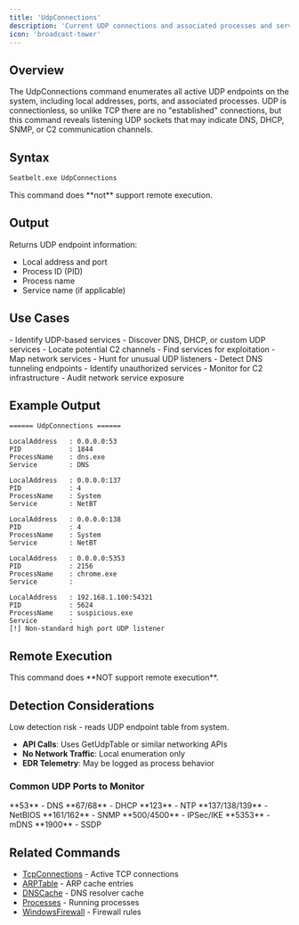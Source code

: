 ```yaml
---
title: 'UdpConnections'
description: 'Current UDP connections and associated processes and services'
icon: 'broadcast-tower'
---
```


## Overview

The UdpConnections command enumerates all active UDP endpoints on the system, including local addresses, ports, and associated processes. UDP is connectionless, so unlike TCP there are no "established" connections, but this command reveals listening UDP sockets that may indicate DNS, DHCP, SNMP, or C2 communication channels.

## Syntax

```bash
Seatbelt.exe UdpConnections
```

<Note>
This command does **not** support remote execution.
</Note>

## Output

Returns UDP endpoint information:
- Local address and port
- Process ID (PID)
- Process name
- Service name (if applicable)

## Use Cases

<Tabs>
  <Tab title="Red Team">
    - Identify UDP-based services
    - Discover DNS, DHCP, or custom UDP services
    - Locate potential C2 channels
    - Find services for exploitation
    - Map network services
  </Tab>
  <Tab title="Blue Team">
    - Hunt for unusual UDP listeners
    - Detect DNS tunneling endpoints
    - Identify unauthorized services
    - Monitor for C2 infrastructure
    - Audit network service exposure
  </Tab>
</Tabs>

## Example Output

```
====== UdpConnections ======

LocalAddress   : 0.0.0.0:53
PID            : 1844
ProcessName    : dns.exe
Service        : DNS

LocalAddress   : 0.0.0.0:137
PID            : 4
ProcessName    : System
Service        : NetBT

LocalAddress   : 0.0.0.0:138
PID            : 4
ProcessName    : System
Service        : NetBT

LocalAddress   : 0.0.0.0:5353
PID            : 2156
ProcessName    : chrome.exe
Service        :

LocalAddress   : 192.168.1.100:54321
PID            : 5624
ProcessName    : suspicious.exe
Service        :
[!] Non-standard high port UDP listener
```

## Remote Execution

<Warning>
This command does **NOT support remote execution**.
</Warning>

## Detection Considerations

<Info>
Low detection risk - reads UDP endpoint table from system.
</Info>

- **API Calls**: Uses GetUdpTable or similar networking APIs
- **No Network Traffic**: Local enumeration only
- **EDR Telemetry**: May be logged as process behavior

### Common UDP Ports to Monitor

<Accordion title="Standard UDP Services">
**53** - DNS
**67/68** - DHCP
**123** - NTP
**137/138/139** - NetBIOS
**161/162** - SNMP
**500/4500** - IPSec/IKE
**5353** - mDNS
**1900** - SSDP
</Accordion>

## Related Commands

- [TcpConnections](/commands/tcpconnections) - Active TCP connections
- [ARPTable](/commands/arptable) - ARP cache entries
- [DNSCache](/commands/dnscache) - DNS resolver cache
- [Processes](/commands/processes) - Running processes
- [WindowsFirewall](/commands/windowsfirewall) - Firewall rules

